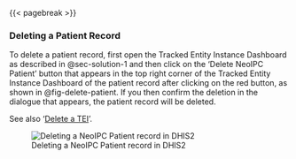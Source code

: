
{{< pagebreak >}}

### Deleting a Patient Record {#sec-solution-2}

To delete a patient record, first open the Tracked Entity Instance Dashboard as described in @sec-solution-1 and then click on the 'Delete NeoIPC Patient' button that appears in the top right corner of the Tracked Entity Instance Dashboard of the patient record after clicking on the red button, as shown in @fig-delete-patient. If you then confirm the deletion in the dialogue that appears, the patient record will be deleted.

See also '[Delete a TEI](https://docs.dhis2.org/en/use/user-guides/dhis-core-version-240/tracking-individual-level-data/tracker-capture.html#delete_tracked_entity_instance)'.

![Deleting a NeoIPC Patient record in DHIS2](img/fig-delete-patient.png){#fig-delete-patient fig-alt="The \"Delete NeoIPC Patient\" button appears after you have clicked on the red button at the top right of the patient record's tracked entity instance dashboard."}
